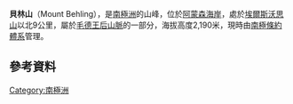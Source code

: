 {{coord|85|40|S|161|4|W|display=title}}

'''貝林山'''（Mount Behling），是[[南極洲|南極洲]]的山峰，位於[[阿蒙森海岸|阿蒙森海岸]]，處於[[埃爾斯沃思山|埃爾斯沃思山]]以北9公里，屬於[[毛德王后山脈|毛德王后山脈]]的一部分，海拔高度2,190米，現時由[[南極條約體系|南極條約體系]]管理。

==參考資料==
{{usgs-gazetteer}}

{{Antarctica-geo-stub}}
[[Category:南極洲|Category:南極洲]]
